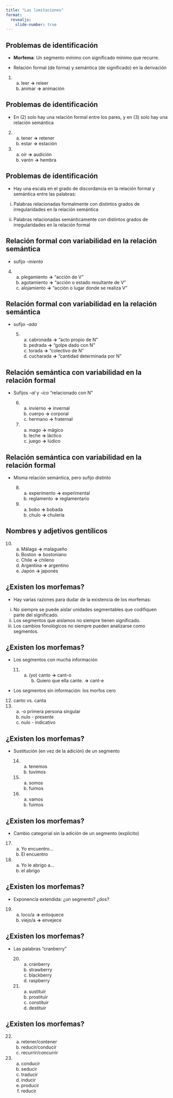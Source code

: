 ```yaml
---
title: "Las limitaciones"
format:
  revealjs:
    slide-number: true
---
```


## Problemas de identificación

- **Morfema**: Un segmento mínimo con significado mínimo que recurre.

- Relación formal (de forma) y semántica (de significado) en la derivación

(1) a. leer **→** releer
    b. animar **→** animación
    
## Problemas de identificación
    
- En (2) solo hay una relación formal entre los pares, y en (3) solo hay
una relación semántica

(2) a. tener **→** retener
    b. estar **→** estación
    
(3) a. oír **→** audición
    b. varón **→** hembra
    
## Problemas de identificación

- Hay una escala en el grado de discordancia en la relación formal y
semántica entre las palabras:

i. Palabras relacionadas formalmente con distintos grados de
irregularidades en la relación semántica

ii. Palabras relacionadas semánticamente con distintos grados de
irregularidades en la relación formal

## Relación formal con variabilidad en la relación semántica

- sufijo *-miento*

(4) a. plegamiento **→** "acción de V"
    b. agotamiento **→** "acción o estado resultante de V"
    c. alojamiento **→** "acción o lugar donde se realiza V"
   
## Relación formal con variabilidad en la relación semántica

- sufijo *-ada*

    (5) a. cabronada **→** "acto propio de N"
        b. pedrada **→** "golpe dado con N"
        c. torada **→** "colectivo de N"
        d. cucharada **→** "cantidad determinada por N"

## Relación semántica con variabilidad en la relación formal

- Sufijos *-al* y *-ico* "relacionado con N"

    (6) a. invierno **→** invernal
        b. cuerpo **→** corporal
        c. hermano **→** fraternal
        
    (7) a. mago **→** mágico
        b. leche **→** láctico
        c. juego **→** lúdico
        
## Relación semántica con variabilidad en la relación formal
        
- Misma relación semántica, pero sufijo distinto

    (8) a. experimento **→** experimental
        b. reglamento **→** reglamentario
    (9) a. bobo **→** bobada
        b. chulo **→** chulería

## Nombres y adjetivos gentílicos

(10) a. Málaga **→** malagueño
     b. Boston **→** bostoniano
     c. Chile **→** chileno
     d. Argentina **→** argentino
     e. Japón **→** japonés
     
## ¿Existen los morfemas?

- Hay varias razones para dudar de la existencia de los morfemas:

i. No siempre se puede aislar unidades segmentables que
codifiquen parte del significado.
ii. Los segmentos que aislamos no siempre tienen significado.
iii. Los cambios fonológicos no siempre pueden analizarse como
segmentos.    

## ¿Existen los morfemas?

- Los segmentos con mucha información

    (11) a. (yo) canto **→** cant-o
        b. Quiero que ella cante. **→** cant-e

- Los segmentos sin información: los morfos cero

(12) canto vs. canta
(13) a. -o primera persona singular
     b. nulo - presente
     c. nulo - indicativo

## ¿Existen los morfemas?

- Sustitución (en vez de la adición) de un segmento

    (14) a. tenemos
         b. tuvimos 
    (15) a. somos
         b. fuimos
    (16) a. vamos
         b. fuimos

## ¿Existen los morfemas?

- Cambio categorial sin la adición de un segmento (explícito)

(17) a. Yo encuentro...
     b. El encuentro
(18) a. Yo le abrigo a...
     b. el abrigo
    
## ¿Existen los morfemas? 
     
- Exponencia extendida: ¿un segmento? ¿dos?

(19) a. loco/a **→** enloquece
     b. viejo/a **→** envejece
     
## ¿Existen los morfemas? 

- Las palabras "cranberry"

    (20) a. cranberry 
         b. strawberry 
         c. blackberry 
         d. raspberry
    (21) a. sustituir 
         b. prostituir 
         c. constituir 
         d. destituir
         
## ¿Existen los morfemas? 

(22) a. retener/contener 
     b. reducir/conducir
     c. recurrir/concurrir
(23) a. conducir 
     b. seducir 
     c. traducir
     d. inducir
     e. producir
     f. reducir